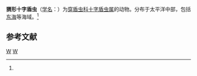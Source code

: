 {{Speciesbox
| taxon = Stauraspis echinoides
| binomial_authority = ([[恩斯特·海克尔|Haeckel]], 1887)<ref name='id8921'>{{cite web| url =http://www.bioinfo.cn/db05/BjdwSpecies.php?action=view&id=8921| title =猬形十字盾虫| work =《中国动物物种编目数据库》| publisher =中国科学院微生物研究所| author =中国科学院动物研究所| accessdate =2009-04-16| deadurl =yes| archiveurl =https://web.archive.org/web/20160305022450/http://www.bioinfo.cn/db05/BjdwSpecies.php?action=view&id=8921| archivedate =2016-03-05}}</ref>
}}

'''猬形十字盾虫'''（[[学名|学名]]：{{lang|la|''Stauraspis echinoides''}}）为[[穿盾虫科|穿盾虫科]][[十字盾虫属|十字盾虫属]]的动物。分布于太平洋中部，包括[[东海|东海]]等海域。<ref name='id8921'/>

== 参考文献 ==
{{reflist}}

{{放射虫小作品}}

{{Taxonbar}}
[[Category:1887年描述的动物|W]]
[[Category:十字盾虫属|W]]